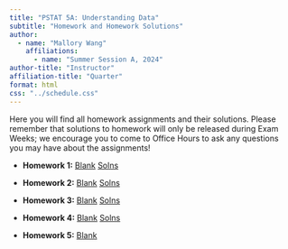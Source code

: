 ```yaml
---
title: "PSTAT 5A: Understanding Data"
subtitle: "Homework and Homework Solutions"
author:
  - name: "Mallory Wang"
    affiliations:
      - name: "Summer Session A, 2024"
author-title: "Instructor"
affiliation-title: "Quarter"
format: html
css: "../schedule.css"
---
```


Here you will find all homework assignments and their solutions. Please remember that solutions to homework will only be released during Exam Weeks; we encourage you to come to Office Hours to ask any questions you may have about the assignments!

-   **Homework 1:** <a href = "../Files/HW/HW01_Blank.pdf" class = "button label-outline" target = "_blank">Blank</a> <a href = "../Files/HW/HW01_Solns.pdf" class = "button label-outline" target = "_blank">Solns</a> 

- **Homework 2:** <a href = "../Files/HW/HW02_Blank.pdf" class = "button label-outline" target = "_blank">Blank</a> <a href = "../Files/HW/HW02_Solns.pdf" class = "button label-outline" target = "_blank">Solns</a> 

- **Homework 3:** <a href = "../Files/HW/HW03_Blank.pdf" class = "button label-outline" target = "_blank">Blank</a> <a href = "../Files/HW/HW03_Solns.pdf" class = "button label-outline" target = "_blank">Solns</a> 

- **Homework 4:** <a href = "../Files/HW/HW04_Blank.pdf" class = "button label-outline" target = "_blank">Blank</a> <a href = "../Files/HW/HW04_Solns.pdf" class = "button label-outline" target = "_blank">Solns</a>

- **Homework 5:** <a href = "../Files/HW/HW05_Blank.pdf" class = "button label-outline" target = "_blank">Blank</a>